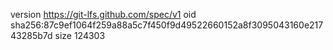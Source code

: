 version https://git-lfs.github.com/spec/v1
oid sha256:87c9ef1064f259a88a5c7f450f9d49522660152a8f3095043160e21743285b7d
size 124303
